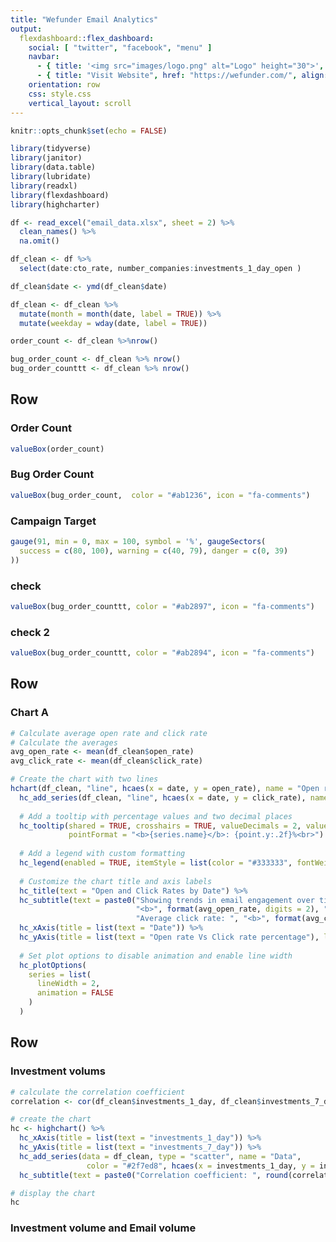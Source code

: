 ```yaml
---
title: "Wefunder Email Analytics"
output: 
  flexdashboard::flex_dashboard:
    social: [ "twitter", "facebook", "menu" ]
    navbar:
      - { title: '<img src="images/logo.png" alt="Logo" height="30">', align: "left" }
      - { title: "Visit Website", href: "https://wefunder.com/", align: "right" }
    orientation: row
    css: style.css
    vertical_layout: scroll
---
```


```r
knitr::opts_chunk$set(echo = FALSE)
```


```r
library(tidyverse)
library(janitor)
library(data.table)
library(lubridate)
library(readxl)
library(flexdashboard)
library(highcharter)
```


```r
df <- read_excel("email_data.xlsx", sheet = 2) %>%
  clean_names() %>%
  na.omit()
```

```r
df_clean <- df %>%
  select(date:cto_rate, number_companies:investments_1_day_open )
```

```r
df_clean$date <- ymd(df_clean$date)
```


```r
df_clean <- df_clean %>%
  mutate(month = month(date, label = TRUE)) %>%
  mutate(weekday = wday(date, label = TRUE))
```

```r
order_count <- df_clean %>%nrow()

bug_order_count <- df_clean %>% nrow()
bug_order_counttt <- df_clean %>% nrow()
```

Row
-----------------------------------------------------------------------

### Order Count

```r
valueBox(order_count)
```


### Bug Order Count

```r
valueBox(bug_order_count,  color = "#ab1236", icon = "fa-comments")
```

### Campaign Target

```r
gauge(91, min = 0, max = 100, symbol = '%', gaugeSectors(
  success = c(80, 100), warning = c(40, 79), danger = c(0, 39)
))
```

### check
```r
valueBox(bug_order_counttt, color = "#ab2897", icon = "fa-comments")
```

### check 2
```r
valueBox(bug_order_counttt, color = "#ab2894", icon = "fa-comments")
```


Row
-----------------------------------------------------------------------

### Chart A

```r
# Calculate average open rate and click rate
# Calculate the averages
avg_open_rate <- mean(df_clean$open_rate)
avg_click_rate <- mean(df_clean$click_rate)

# Create the chart with two lines
hchart(df_clean, "line", hcaes(x = date, y = open_rate), name = "Open rate") %>%
  hc_add_series(df_clean, "line", hcaes(x = date, y = click_rate), name = "Click rate") %>%
  
  # Add a tooltip with percentage values and two decimal places
  hc_tooltip(shared = TRUE, crosshairs = TRUE, valueDecimals = 2, valueSuffix = "%",
             pointFormat = "<b>{series.name}</b>: {point.y:.2f}%<br>") %>%
  
  # Add a legend with custom formatting
  hc_legend(enabled = TRUE, itemStyle = list(color = "#333333", fontWeight = "normal")) %>%
  
  # Customize the chart title and axis labels
  hc_title(text = "Open and Click Rates by Date") %>%
  hc_subtitle(text = paste0("Showing trends in email engagement over time. Average open rate: ",
                            "<b>", format(avg_open_rate, digits = 2), "%</b>. ",
                            "Average click rate: ", "<b>", format(avg_click_rate, digits = 2), "%</b>.")) %>%
  hc_xAxis(title = list(text = "Date")) %>%
  hc_yAxis(title = list(text = "Open rate Vs Click rate percentage"), labels = list(format = "{value}%")) %>%
  
  # Set plot options to disable animation and enable line width
  hc_plotOptions(
    series = list(
      lineWidth = 2,
      animation = FALSE
    )
  )

```


Row
-----------------------------------------------------------------------

### Investment volums 
```r
# calculate the correlation coefficient
correlation <- cor(df_clean$investments_1_day, df_clean$investments_7_day)

# create the chart
hc <- highchart() %>%
  hc_xAxis(title = list(text = "investments_1_day")) %>%
  hc_yAxis(title = list(text = "investments_7_day")) %>%
  hc_add_series(data = df_clean, type = "scatter", name = "Data",
                 color = "#2f7ed8", hcaes(x = investments_1_day, y = investments_7_day)) %>%
  hc_subtitle(text = paste0("Correlation coefficient: ", round(correlation, 2)))

# display the chart
hc

```

### Investment volume and Email volume
```r
```
